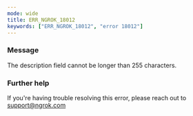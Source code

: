 ```yaml
---
mode: wide
title: ERR_NGROK_18012
keywords: ["ERR_NGROK_18012", "error 18012"]
---
```



### Message

The description field cannot be longer than 255 characters.

<ErrorDetails />

### Further help

If you're having trouble resolving this error, please reach out to [support@ngrok.com](mailto:support@ngrok.com?subject=Help%20with%20ERR_NGROK_18012)
